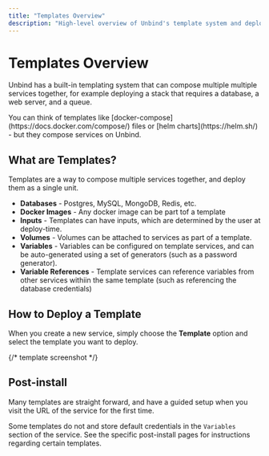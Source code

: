 ```yaml
---
title: "Templates Overview"
description: "High-level overview of Unbind's template system and deployment guides"
---
```



# Templates Overview

Unbind has a built-in templating system that can compose multiple multiple services together, for example deploying a stack that requires a database, a web server, and a queue.

<Callout>
You can think of templates like [docker-compose](https://docs.docker.com/compose/) files or [helm charts](https://helm.sh/) - but they compose services on Unbind.
</Callout>

## What are Templates?

Templates are a way to compose multiple services together, and deploy them as a single unit.
- **Databases** - Postgres, MySQL, MongoDB, Redis, etc.
- **Docker Images** - Any docker image can be part tof a template
- **Inputs** - Templates can have inputs, which are determined by the user at deploy-time.
- **Volumes** - Volumes can be attached to services as part of a template.
- **Variables** - Variables can be configured on template services, and can be auto-generated using a set of generators (such as a password generator).
- **Variable References** - Template services can reference variables from other services withiin the same template (such as referencing the database credentials)

## How to Deploy a Template

When you create a new service, simply choose the **Template** option and select the template you want to deploy.

{/* template screenshot */}

## Post-install

Many templates are straight forward, and have a guided setup when you visit the URL of the service for the first time.

Some templates do not and store default credentials in the `Variables` section of the service. See the specific post-install pages for instructions regarding certain templates.